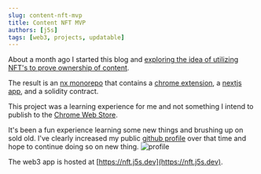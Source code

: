 ```yaml
---
slug: content-nft-mvp
title: Content NFT MVP
authors: [j5s]
tags: [web3, projects, updatable]
---
```


About a month ago I started this blog and [exploring the idea of
utilizing NFT's to prove ownership of content](https://www.j5s.dev/blog/nft-copyright-extension).

The result is an [nx monorepo](https://github.com/j-5-s/bookmark-nft) that
contains a [chrome extension](https://github.com/j-5-s/bookmark-nft/tree/main/apps/extension),
a [nextjs app](https://github.com/j-5-s/bookmark-nft/tree/main/apps/nft-j5s-dev), and a solidity contract.

This project was a learning experience for me and not something I intend
to publish to the [Chrome Web Store](https://chrome.google.com/webstore/category/extensions). 

It's been a fun experience learning some new things and brushing up on sold old. I've clearly 
increased my public [github profile](https://github.com/j-5-s) over that time and hope to continue doing so on new thing.
![profile](/img/2023-06-16/github-profile.png)

The web3 app is hosted at [https://nft.j5s.dev](https://nft.j5s.dev).




 